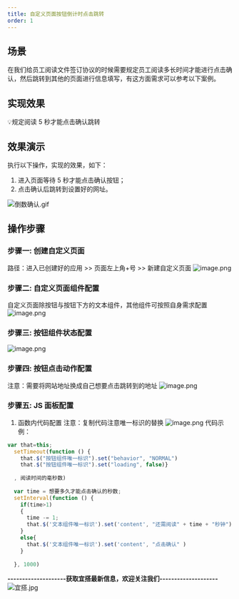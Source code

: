 ```yaml
---
title: 自定义页面按钮倒计时点击跳转
order: 1
---
```


## 场景
在我们给员工阅读文件签订协议的时候需要规定员工阅读多长时间才能进行点击确认，然后跳转到其他的页面进行信息填写，有这方面需求可以参考以下案例。
## 实现效果
💡规定阅读 5 秒才能点击确认跳转
## 效果演示
执行以下操作，实现的效果，如下：

1. 进入页面等待 5 秒才能点击确认按钮；
2. 点击确认后跳转到设置好的网址。

![倒数确认.gif](https://img.alicdn.com/imgextra/i3/O1CN01TPoBF41lrQNPvduQ0_!!6000000004872-1-tps-1898-816.gif)
**​**
## 操作步骤
### 步骤一: 创建自定义页面
路径：进入已创建好的应用 >> 页面左上角+号 >> 新建自定义页面
![image.png](https://img.alicdn.com/imgextra/i2/O1CN01E8ZtwH1VZ4eab1sCS_!!6000000002666-2-tps-1821-844.png)
### 步骤二: 自定义页面组件配置
自定义页面除按钮与按钮下方的文本组件，其他组件可按照自身需求配置
![image.png](https://img.alicdn.com/imgextra/i3/O1CN01IOS25f1VXhSvAMwfz_!!6000000002663-2-tps-1913-1076.png)
### 步骤三: 按钮组件状态配置
![image.png](https://img.alicdn.com/imgextra/i3/O1CN01Z1Poew1K5nYx1fsPx_!!6000000001113-2-tps-1918-1073.png)
### 步骤四: 按钮点击动作配置
注意：需要将网站地址换成自己想要点击跳转到的地址
![image.png](https://img.alicdn.com/imgextra/i3/O1CN015id2FT1p9h1975tzG_!!6000000005318-2-tps-1919-902.png)
### 步骤五: JS 面板配置
1. 函数内代码配置
注意：复制代码注意唯一标识的替换
![image.png](https://img.alicdn.com/imgextra/i2/O1CN01cw5PPr1TwlusUZnq3_!!6000000002447-2-tps-1918-907.png)
代码示例：
```javascript
var that=this;
  setTimeout(function () {
    that.$("按钮组件唯一标识").set("behavior", "NORMAL")
    that.$("按钮组件唯一标识").set("loading", false)}
    
  , 阅读时间的毫秒数)
 
  var time = 想要多久才能点击确认的秒数;
  setInterval(function () {
    if(time>1)
    {
      time -= 1;
      that.$('文本组件唯一标识').set('content', "还需阅读" + time + "秒钟")
    }
    else{
      that.$('文本组件唯一标识').set('content', "点击确认" )
    }
   
  }, 1000)
```


**--------------------获取宜搭最新信息，欢迎关注我们--------------------**
![宜搭.jpg](https://img.alicdn.com/imgextra/i3/O1CN01gx02aw1GwERXmOFvv_!!6000000000686-0-tps-1800-1012.jpg)
